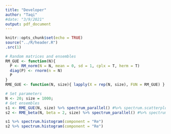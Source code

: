 ```yaml
---
title: "Developer"
author: "Taqi"
#date: "3/9/2021"
output: pdf_document
---
```


```r
knitr::opts_chunk$set(echo = TRUE)
source("../R/header.R")
.src(1)
```

```r
# Random matrices and ensembles
RM_GUE <- function(N){
  P <- RM_norm(N = N, mean = 0, sd = 1, cplx = T, herm = T)
  diag(P) <- rnorm(n = N)
  P
}
RME_GUE <- function(N, size){ lapply(X = rep(N, size), FUN = RM_GUE) }
```

```r
# Set parameters
N <- 20; size = 1000;
# Get ensembles
s1 <- RME_GUE(N, size) %>% spectrum_parallel() #%>% spectrum.scatterplot()
s2 <- RME_beta(N, beta = 2, size) %>% spectrum_parallel() #%>% spectrum.scatterplot()
```

```r
s1 %>% spectrum.histogram(component = "Re")
s2 %>% spectrum.histogram(component = "Re")
```


